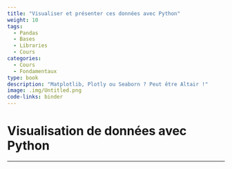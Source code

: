 ```yaml
---
title: "Visualiser et présenter ces données avec Python"
weight: 10
tags:
  - Pandas
  - Bases
  - Libraries
  - Cours
categories:
  - Cours
  - Fondamentaux
type: book
description: "Matplotlib, Plotly ou Seaborn ? Peut être Altair !"
image: .img/Untitled.png
code-links: binder
---
```


# Visualisation de données avec Python

---
